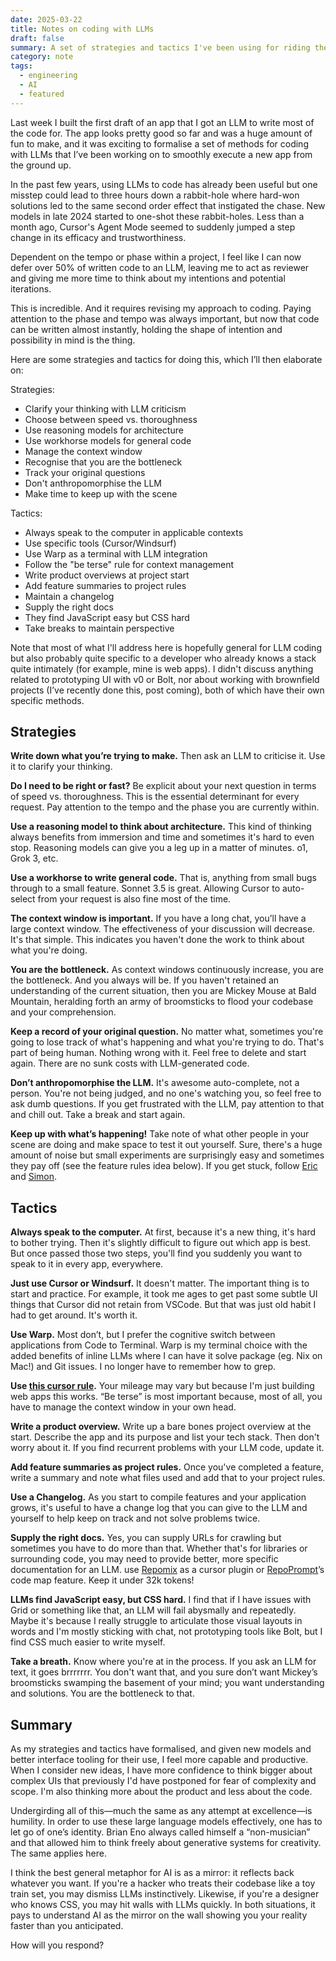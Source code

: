 ```yaml
---
date: 2025-03-22
title: Notes on coding with LLMs
draft: false
summary: A set of strategies and tactics I've been using for riding the recent step change in LLM-assisted coding. How to offload writing code while maintaining control of it by dividing approaches into high-level thinking methods and specific implementation techniques using specific tools.
category: note
tags:
  - engineering
  - AI
  - featured
---
```


Last week I built the first draft of an app that I got an LLM to write most of the code for. The app looks pretty good so far and was a huge amount of fun to make, and it was exciting to formalise a set of methods for coding with LLMs that I’ve been working on to smoothly execute a new app from the ground up. 

In the past few years, using LLMs to code has already been useful but one misstep could lead to three hours down a rabbit-hole where hard-won solutions led to the same second order effect that instigated the chase. New models in late 2024 started to one-shot these rabbit-holes. Less than a month ago, Cursor's Agent Mode seemed to suddenly jumped a step change in its efficacy and trustworthiness.

Dependent on the tempo or phase within a project, I feel like I can now defer over 50% of written code to an LLM, leaving me to act as reviewer and giving me more time to think about my intentions and potential iterations. 

This is incredible. And it requires revising my approach to coding. Paying attention to the phase and tempo was always important, but now that code can be written almost instantly, holding the shape of intention and possibility in mind is the thing.

Here are some strategies and tactics for doing this, which I’ll then elaborate on:

Strategies:

- Clarify your thinking with LLM criticism
- Choose between speed vs. thoroughness
- Use reasoning models for architecture
- Use workhorse models for general code
- Manage the context window
- Recognise that you are the bottleneck
- Track your original questions
- Don't anthropomorphise the LLM
- Make time to keep up with the scene

Tactics:

- Always speak to the computer in applicable contexts
- Use specific tools (Cursor/Windsurf)
- Use Warp as a terminal with LLM integration
- Follow the "be terse" rule for context management
- Write product overviews at project start
- Add feature summaries to project rules
- Maintain a changelog
- Supply the right docs
- They find JavaScript easy but CSS hard
- Take breaks to maintain perspective

Note that most of what I'll address here is hopefully general for LLM coding but also probably quite specific to a developer who already knows a stack quite intimately (for example, mine is web apps). I didn't discuss anything related to prototyping UI with v0 or Bolt, nor about working with brownfield projects (I’ve recently done this, post coming), both of which have their own specific methods.

## Strategies

**Write down what you’re trying to make.** Then ask an LLM to criticise it. Use it to clarify your thinking.

**Do I need to be right or fast?** Be explicit about your next question in terms of speed vs. thoroughness. This is the essential determinant for every request. Pay attention to the tempo and the phase you are currently within.

**Use a reasoning model to think about architecture.** This kind of thinking always benefits from immersion and time and sometimes it's hard to even stop. Reasoning models can give you a leg up in a matter of minutes. o1, Grok 3, etc.

**Use a workhorse to write general code.** That is, anything from small bugs through to a small feature. Sonnet 3.5 is great. Allowing Cursor to auto-select from your request is also fine most of the time.

**The context window is important.** If you have a long chat, you’ll have a large context window. The effectiveness of your discussion will decrease. It's that simple. This indicates you haven't done the work to think about what you're doing.

**You are the bottleneck.** As context windows continuously increase, you are the bottleneck. And you always will be. If you haven't retained an understanding of the current situation, then you are Mickey Mouse at Bald Mountain, heralding forth an army of broomsticks to flood your codebase and your comprehension.

**Keep a record of your original question.** No matter what, sometimes you're going to lose track of what's happening and what you're trying to do. That's part of being human. Nothing wrong with it. Feel free to delete and start again. There are no sunk costs with LLM-generated code.

**Don’t anthropomorphise the LLM.** It's awesome auto-complete, not a person. You're not being judged, and no one's watching you, so feel free to ask dumb questions. If you get frustrated with the LLM, pay attention to that and chill out. Take a break and start again.

**Keep up with what’s happening!** Take note of what other people in your scene are doing and make space to test it out yourself. Sure, there's a huge amount of noise but small experiments are surprisingly easy and sometimes they pay off (see the feature rules idea below). If you get stuck, follow [Eric](https://x.com/pvncher) and [Simon](https://x.com/simonw).

## Tactics

**Always speak to the computer.** At first, because it's a new thing, it's hard to bother trying. Then it's slightly difficult to figure out which app is best. But once passed those two steps, you'll find you suddenly you want to speak to it in every app, everywhere.

**Just use Cursor or Windsurf.** It doesn't matter. The important thing is to start and practice. For example, it took me ages to get past some subtle UI things that Cursor did not retain from VSCode. But that was just old habit I had to get around. It's worth it.

**Use Warp.** Most don’t, but I prefer the cognitive switch between applications from Code to Terminal. Warp is my terminal choice with the added benefits of inline LLMs where I can have it solve package (eg. Nix on Mac!) and Git issues. I no longer have to remember how to grep.

**Use [this cursor rule](https://github.com/callumflack/callums-prompts/blob/main/cursor-global-cursorteam-250102.md).** Your mileage may vary but because I'm just building web apps this works. “Be terse” is most important because, most of all, you have to manage the context window in your own head.

**Write a product overview.** Write up a bare bones project overview at the start. Describe the app and its purpose and list your tech stack. Then don't worry about it. If you find recurrent problems with your LLM code, update it.

**Add feature summaries as project rules.** Once you've completed a feature, write a summary and note what files used and add that to your project rules.

**Use a Changelog.** As you start to compile features and your application grows, it's useful to have a change log that you can give to the LLM and yourself to help keep on track and not solve problems twice.

**Supply the right docs.** Yes, you can supply URLs for crawling but sometimes you have to do more than that. Whether that's for libraries or surrounding code, you may need to provide better, more specific documentation for an LLM. use [Repomix](https://repomix.com/) as a cursor plugin or [RepoPrompt](https://repoprompt.com/)’s code map feature. Keep it under 32k tokens!

**LLMs find JavaScript easy, but CSS hard.** I find that if I have issues with Grid or something like that, an LLM will fail abysmally and repeatedly. Maybe it's because I really struggle to articulate those visual layouts in words and I'm mostly sticking with chat, not prototyping tools like Bolt, but I find CSS much easier to write myself.

**Take a breath.** Know where you're at in the process. If you ask an LLM for text, it goes brrrrrrr. You don't want that, and you sure don’t want Mickey’s broomsticks swamping the basement of your mind; you want understanding and solutions. You are the bottleneck to that.

## Summary

As my strategies and tactics have formalised, and given new models and better interface tooling for their use, I feel more capable and productive. When I consider new ideas, I have more confidence to think bigger about complex UIs that previously I'd have postponed for fear of complexity and scope. I'm also thinking more about the product and less about the code.

Undergirding all of this—much the same as any attempt at excellence—is humility. In order to use these large language models effectively, one has to let go of one’s identity. Brian Eno always called himself a “non-musician” and that allowed him to think freely about generative systems for creativity. The same applies here.

I think the best general metaphor for AI is as a mirror: it reflects back whatever you want. If you're a hacker who treats their codebase like a toy train set, you may dismiss LLMs instinctively. Likewise, if you're a designer who knows CSS, you may hit walls with LLMs quickly. In both situations, it pays to understand AI as the mirror on the wall showing you your reality faster than you anticipated.

How will you respond?
